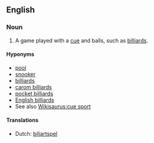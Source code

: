 ==English==

===Noun===
{{en-noun}}
{{wikipedia}}

# {{sport}} A game played with a [[cue]] and balls, such as [[billiards]].

====Hyponyms====
* [[pool]]
* [[snooker]]
* [[billiards]]
* [[carom billiards]]
* [[pocket billiards]]
* [[English billiards]]
* See also [[Wikisaurus:cue sport]]

====Translations====
* Dutch: [[biljartspel]] {{n}}
